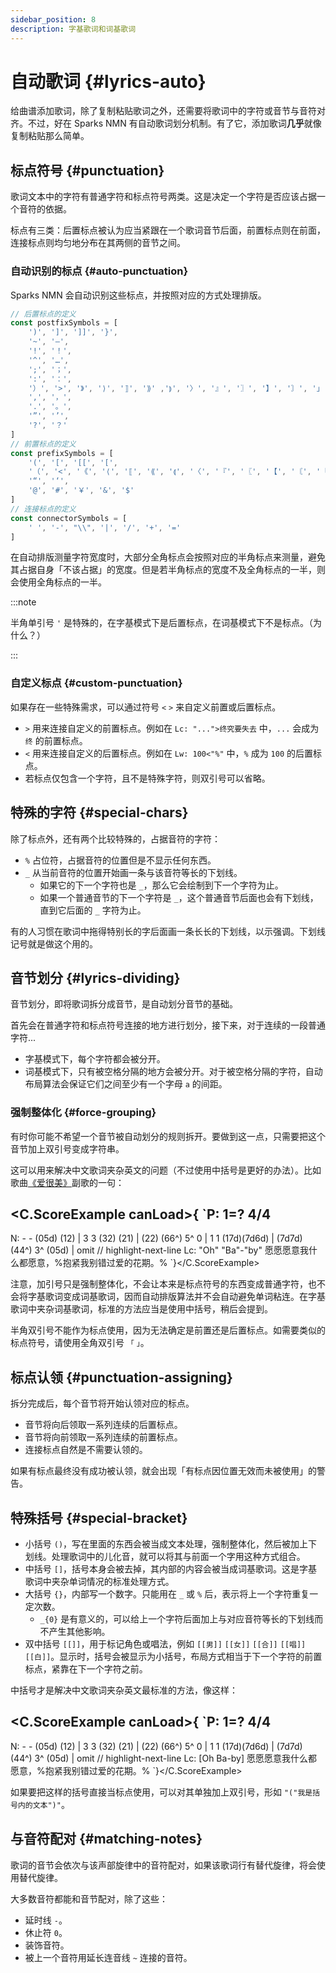 ```yaml
---
sidebar_position: 8
description: 字基歌词和词基歌词
---
```


# 自动歌词 {#lyrics-auto}

给曲谱添加歌词，除了复制粘贴歌词之外，还需要将歌词中的字符或音节与音符对齐。不过，好在 Sparks NMN 有自动歌词划分机制。有了它，添加歌词**几乎**就像复制粘贴那么简单。

## 标点符号 {#punctuation}

歌词文本中的字符有普通字符和标点符号两类。这是决定一个字符是否应该占据一个音符的依据。

标点有三类：后置标点被认为应当紧跟在一个歌词音节后面，前置标点则在前面，连接标点则均匀地分布在其两侧的音节之间。

### 自动识别的标点 {#auto-punctuation}

Sparks NMN 会自动识别这些标点，并按照对应的方式处理排版。

```javascript
// 后置标点的定义
const postfixSymbols = [
	')', ']', ']]', '}',
	'~', '—',
	'!', '！',
	'^', '…',
	';', '；',
	':', '：',
	'）', '>', '》', '⟩', '⟧', '⟫' ,'⟭', '〉', '』', '〗', '】', '〙', '」', '〕', '〛',
	',', '，',
	'.', '。',
	'”', '’',
	'?', '？'
]
// 前置标点的定义
const prefixSymbols = [
	'(', '[', '[[', '[',
	'（', '<', '《', '⟨', '⟦', '⟪', '⟬', '〈', '『', '〖', '【', '〘', '「', '〔', '〚',
	'“', '‘',
	'@', '#', '￥', '&', '$'
]
// 连接标点的定义
const connectorSymbols = [
	' ', '-', "\\", '|', '/', '+', '='
]
```

在自动排版测量字符宽度时，大部分全角标点会按照对应的半角标点来测量，避免其占据自身「不该占据」的宽度。但是若半角标点的宽度不及全角标点的一半，则会使用全角标点的一半。

:::note

半角单引号 `'` 是特殊的，在字基模式下是后置标点，在词基模式下不是标点。（为什么？）

:::

### 自定义标点 {#custom-punctuation}

如果存在一些特殊需求，可以通过符号 `<` `>` 来自定义前置或后置标点。

- `>` 用来连接自定义的前置标点。例如在 `Lc: "...">终究要失去` 中，`...` 会成为 `终` 的前置标点。
- `<` 用来连接自定义的后置标点。例如在 `Lw: 100<"%"` 中，`%` 成为 `100` 的后置标点。
- 若标点仅包含一个字符，且不是特殊字符，则双引号可以省略。

## 特殊的字符 {#special-chars}

除了标点外，还有两个比较特殊的，占据音符的字符：

- `%` 占位符，占据音符的位置但是不显示任何东西。
- `_` 从当前音符的位置开始画一条与该音符等长的下划线。
  - 如果它的下一个字符也是 `_`，那么它会绘制到下一个字符为止。
  - 如果一个普通音节的下一个字符是 `_`，这个普通音节后面也会有下划线，直到它后面的 `_` 字符为止。

有的人习惯在歌词中拖得特别长的字后面画一条长长的下划线，以示强调。下划线记号就是做这个用的。

## 音节划分 {#lyrics-dividing}

音节划分，即将歌词拆分成音节，是自动划分音节的基础。

首先会在普通字符和标点符号连接的地方进行划分，接下来，对于连续的一段普通字符...

- 字基模式下，每个字符都会被分开。
- 词基模式下，只有被空格分隔的地方会被分开。对于被空格分隔的字符，自动布局算法会保证它们之间至少有一个字母 `a` 的间距。

### 强制整体化 {#force-grouping}

有时你可能不希望一个音节被自动划分的规则拆开。要做到这一点，只需要把这个音节加上双引号变成字符串。

这可以用来解决中文歌词夹杂英文的问题（不过使用中括号是更好的办法）。比如歌曲[《爱很美》](https://www.kuwo.cn/play_detail/6446676)副歌的一句：

<C.ScoreExample canLoad>{
`P: 1=? 4/4
---
N: - - (05d) (12) | 3 3 (32) (21) | (22) (66^) 5^ 0 | 1 1 (17d)(7d6d) | (7d7d) (44^) 3^ (05d) | omit
// highlight-next-line
Lc: "Oh" "Ba"-"by" 愿愿愿意我什么都愿意，%抱紧我别错过爱的花期。%
`}</C.ScoreExample>

注意，加引号只是强制整体化，不会让本来是标点符号的东西变成普通字符，也不会将字基歌词变成词基歌词，因而自动排版算法并不会自动避免单词粘连。在字基歌词中夹杂词基歌词，标准的方法应当是使用中括号，稍后会提到。

半角双引号不能作为标点使用，因为无法确定是前置还是后置标点。如需要类似的标点符号，请使用全角双引号 `「` `」`。

## 标点认领 {#punctuation-assigning}

拆分完成后，每个音节将开始认领对应的标点。

- 音节将向后领取一系列连续的后置标点。
- 音节将向前领取一系列连续的前置标点。
- 连接标点自然是不需要认领的。

如果有标点最终没有成功被认领，就会出现「有标点因位置无效而未被使用」的警告。

## 特殊括号 {#special-bracket}

- 小括号 `()`，写在里面的东西会被当成文本处理，强制整体化，然后被加上下划线。处理歌词中的儿化音，就可以将其与前面一个字用这种方式组合。
- 中括号 `[]`，括号本身会被去掉，其内部的内容会被当成词基歌词。这是字基歌词中夹杂单词情况的标准处理方式。
- 大括号 `{}`，内部写一个数字。只能用在 `_` 或 `%` 后，表示将上一个字符重复一定次数。
  - `_{0}` 是有意义的，可以给上一个字符后面加上与对应音符等长的下划线而不产生其他影响。
- 双中括号 `[[]]`，用于标记角色或唱法，例如 `[[男]]` `[[女]]` `[[合]]` `[[唱]]` `[[白]]`。显示时，括号会被显示为小括号，布局方式相当于下一个字符的前置标点，紧靠在下一个字符之前。

中括号才是解决中文歌词夹杂英文最标准的方法，像这样：

<C.ScoreExample canLoad>{
`P: 1=? 4/4
---
N: - - (05d) (12) | 3 3 (32) (21) | (22) (66^) 5^ 0 | 1 1 (17d)(7d6d) | (7d7d) (44^) 3^ (05d) | omit
// highlight-next-line
Lc: [Oh Ba-by] 愿愿愿意我什么都愿意，%抱紧我别错过爱的花期。%
`}</C.ScoreExample>

如果要把这样的括号直接当标点使用，可以对其单独加上双引号，形如 `"("我是括号内的文本")"`。

## 与音符配对 {#matching-notes}

歌词的音节会依次与该声部旋律中的音符配对，如果该歌词行有替代旋律，将会使用替代旋律。

大多数音符都能和音节配对，除了这些：

- 延时线 `-`。
- 休止符 `0`。
- 装饰音符。
- 被上一个音符用延长连音线 `~` 连接的音符。
